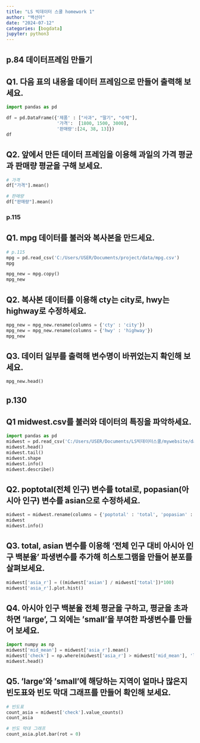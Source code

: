 ```yaml
---
title: "LS 빅데이터 스쿨 homework 1"
author: "백선아"
date: "2024-07-12"
categories: [bogdata]
jupyter: python3
---
```


## p.84 데이터프레임 만들기
## Q1. 다음 표의 내용을 데이터 프레임으로 만들어 출력해 보세요.

```python
import pandas as pd

df = pd.DataFrame({'제품' : ["사과", "딸기", "수박"],
                   '가격':  [1800, 1500, 3000],
                   '판매량':[24, 38, 13]})
df
```

## Q2. 앞에서 만든 데이터 프레임을 이용해 과일의 가격 평균과 판매량 평균을 구해 보세요.

```python
# 가격
df["가격"].mean()
```
```python
# 판매량
df["판매량"].mean()
```

### p.115
## Q1. mpg 데이터를 불러와 복사본을 만드세요.

```python
# p.115
mpg = pd.read_csv('C:/Users/USER/Documents/project/data/mpg.csv')
mpg

mpg_new = mpg.copy()
mpg_new
```

## Q2. 복사본 데이터를 이용해 cty는 city로, hwy는 highway로 수정하세요.
```python
mpg_new = mpg_new.rename(columns = {'cty' : 'city'})
mpg_new = mpg_new.rename(columns = {'hwy' : 'highway'})
mpg_new
```

## Q3. 데이터 일부를 출력해 변수명이 바뀌었는지 확인해 보세요. 
```python
mpg_new.head()

```
## p.130
## Q1 midwest.csv를 불러와 데이터의 특징을 파악하세요.

```python
import pandas as pd
midwest = pd.read_csv('C:/Users/USER/Documents/LS빅데이터스쿨/mywebsite/data/midwest.csv')
midwest.head()
midwest.tail()
midwest.shape
midwest.info()
midwest.describe()
```

## Q2. poptotal(전체 인구) 변수를 total로, popasian(아시아 인구) 변수를 asian으로 수정하세요.
```python
midwest = midwest.rename(columns = {'poptotal' : 'total', 'popasian' : 'asian'})
midwest
midwest.info()
```

## Q3. total, asian 변수를 이용해 '전체 인구 대비 아시아 인구 백분율' 파생변수를 추가해 히스토그램을 만들어 분포를 살펴보세요.
```python
midwest['asia_r'] = ((midwest['asian'] / midwest['total'])*100)
midwest['asia_r'].plot.hist()
```

## Q4. 아시아 인구 백분율 전체 평균을 구하고, 평균을 초과하면 'large', 그 외에는 'small'을 부여한 파생변수를 만들어 보세요.
```python
import numpy as np
midwest['mid_mean'] = midwest['asia_r'].mean()
midwest['check'] = np.where(midwest['asia_r'] > midwest['mid_mean'], 'large', 'small' )
midwest.head()
```
## Q5. 'large'와 'small'에 해당하는 지역이 얼마나 많은지 빈도표와 빈도 막대 그래프를 만들어 확인해 보세요.
```python
# 빈도표
count_asia = midwest['check'].value_counts()
count_asia
```
```python
# 빈도 막대 그래프
count_asia.plot.bar(rot = 0)
```

